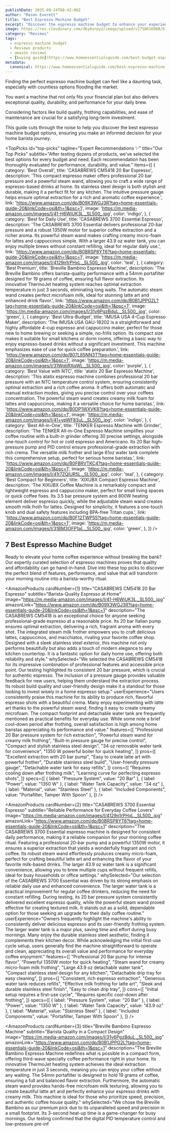 ```yaml
---
publishDate: 2025-09-24T08:42:06Z
author: "Mason Everett"
title: "Best Espresso Machine Budget"
excerpt: "Discover the espresso machine budget to enhance your experience. Find top solutions based on thorough testing and reviews."
image: https://res.cloudinary.com/dky6urpy2/image/upload/v1758616908/blog_image_1758616908_ym4wt6.webp
category: "Reviews"
tags:
  - espresso machine budget
  - Reviews products
  - amazon reviews
  - [buying guide](https://www.homeessentialsguide.com/best-budget-espresso-machine-with-grinder)
metadata:
  canonical: https://www.homeessentialsguide.com/best-espresso-machine-budget
---
```



<p>Finding the perfect espresso machine budget can feel like a daunting task, especially with countless options flooding the market.</p>
<p>You want a machine that not only fits your financial plan but also delivers exceptional quality, durability, and performance for your daily brew.</p>
<p>Considering factors like build quality, frothing capabilities, and ease of maintenance are crucial for a satisfying long-term investment.</p>
<p>This guide cuts through the noise to help you discover the best espresso machine budget options, ensuring you make an informed decision for your home barista journey.</p>

<TopPicks
  id="top-picks"
  tagline="Expert Recommendations ✨"
  title="Our Top Picks"
  subtitle="After testing dozens of products, we've selected the best options for every budget and need. Each recommendation has been thoroughly evaluated for performance, durability, and value."
  items={[
    {
      category: 'Best Overall',
      title: 'CASABREWS CM5418 20 Bar Espresso',
      description: 'This compact espresso maker offers professional 20 bar pressure and a powerful steam wand, allowing you to craft a wide range of espresso-based drinks at home. Its stainless steel design is both stylish and durable, making it a perfect fit for any kitchen. The intuitive pressure gauge helps ensure optimal extraction for a rich and aromatic coffee experience.',
      link: 'https://www.amazon.com/dp/B09X3WGJ3R?tag=home-essentials-guide-20&linkCode=osi&th=1&psc=1',
      image: 'https://m.media-amazon.com/images/I/41-H6WiUK3L._SL500_.jpg',
      color: 'indigo',
    },
    {
      category: 'Best for Daily Use',
      title: 'CASABREWS 3700 Essential Espresso',
      description: 'The CASABREWS 3700 Essential delivers professional 20-bar pressure and a robust 1350W motor for superior coffee extraction and a richer aroma. Its powerful steam wand makes crafting creamy micro-foam for lattes and cappuccinos simple. With a larger 43.9 oz water tank, you can enjoy multiple brews without constant refilling, ideal for regular daily use.',
      link: 'https://www.amazon.com/dp/B0BRSP8YT6?tag=home-essentials-guide-20&linkCode=osi&th=1&psc=1',
      image: 'https://m.media-amazon.com/images/I/4129n1rPHxL._SL500_.jpg',
      color: 'teal',
    },
    {
      category: 'Best Premium',
      title: 'Breville Bambino Espresso Machine',
      description: 'The Breville Bambino offers barista-quality performance with a 54mm portafilter designed for 19 grams of coffee, ensuring full flavor extraction. Its innovative ThermoJet heating system reaches optimal extraction temperature in just 3 seconds, eliminating long waits. The automatic steam wand creates perfect microfoam milk, ideal for stunning latte art and enhanced drink flavor.',
      link: 'https://www.amazon.com/dp/B0B1JPPG2L?tag=home-essentials-guide-20&linkCode=osi&th=1&psc=1',
      image: 'https://m.media-amazon.com/images/I/31v6PgzBduL._SL500_.jpg',
      color: 'green',
    },
    {
      category: 'Best Ultra-Budget',
      title: 'IMUSA USA 4-Cup Espresso Maker',
      description: 'The IMUSA USA GAU-18202 is a straightforward and highly affordable 4-cup espresso and cappuccino maker, perfect for those new to home brewing or seeking a simple, no-frills option. Its compact size makes it suitable for small kitchens or dorm rooms, offering a basic way to enjoy espresso-based drinks without a significant investment. This machine emphasizes ease of use for quick coffee preparation.',
      link: 'https://www.amazon.com/dp/B07L85NN3T?tag=home-essentials-guide-20&linkCode=osi&th=1&psc=1',
      image: 'https://m.media-amazon.com/images/I/31WgtiRXqWL._SL500_.jpg',
      color: 'purple',
    },
    {
      category: 'Best Value with NTC',
      title: 'atatix 20 Bar Espresso Machine',
      description: 'This atatix espresso machine combines professional 20 bar pressure with an NTC temperature control system, ensuring consistently optimal extraction and a rich coffee aroma. It offers both automatic and manual extraction modes, giving you precise control over your coffees concentration. The powerful steam wand creates creamy milk foam for lattes and cappuccinos, making it a versatile choice for home baristas.',
      link: 'https://www.amazon.com/dp/B0DP1WXVK8?tag=home-essentials-guide-20&linkCode=osi&th=1&psc=1',
      image: 'https://m.media-amazon.com/images/I/41+vpWF83uL._SL500_.jpg',
      color: 'indigo',
    },
    {
      category: 'Best All-in-One',
      title: 'TENKER Espresso Machine with Grinder',
      description: 'The TENKER All-in-One Espresso Machine simplifies your coffee routine with a built-in grinder offering 30 precise settings, alongside one-touch control for hot or cold espresso and Americano. Its 20 Bar high-pressure pump and PID control ensure professional-grade extraction with rich crema. The versatile milk frother and large 61oz water tank complete this comprehensive setup, perfect for serious home baristas.',
      link: 'https://www.amazon.com/dp/B0FBRVTKC4?tag=home-essentials-guide-20&linkCode=osi&th=1&psc=1',
      image: 'https://m.media-amazon.com/images/I/41t7ZQIUR5L._SL500_.jpg',
      color: 'teal',
    },
    {
      category: 'Best Compact for Beginners',
      title: 'XIXUBX Compact Espresso Machine',
      description: 'The XIXUBX Coffee Machine is a remarkably compact and lightweight espresso and cappuccino maker, perfect for small living spaces or quick coffee fixes. Its 3.5 bar pressure system and 800W heating element deliver espresso quickly, while the adjustable steam wand creates smooth milk froth for lattes. Designed for simplicity, it features a one-touch knob and dual safety features including BPA-free Tritan cups.',
      link: 'https://www.amazon.com/dp/B0F12TWP55?tag=home-essentials-guide-20&linkCode=osi&th=1&psc=1',
      image: 'https://m.media-amazon.com/images/I/31BM3OFP1aL._SL500_.jpg',
      color: 'green',
    },
  ]}
/>

## 7 Best Espresso Machine Budget

Ready to elevate your home coffee experience without breaking the bank? Our expertly curated selection of espresso machines proves that quality and affordability can go hand-in-hand. Dive into these top picks to discover the perfect blend of features, performance, and value that will transform your morning routine into a barista-worthy ritual.

<AmazonProducts
  cardNumber={1}
  title="CASABREWS CM5418 20 Bar Espresso"
  subtitle="Barista-Quality Espresso at Home"
  image="https://m.media-amazon.com/images/I/41-H6WiUK3L._SL500_.jpg"
  amazonLink="https://www.amazon.com/dp/B09X3WGJ3R?tag=home-essentials-guide-20&linkCode=osi&th=1&psc=1"
  description="The CASABREWS CM5418 is an exceptional choice for anyone seeking professional-grade espresso at a reasonable price. Its 20 bar Italian pump ensures optimal extraction, delivering a rich, fragrant aroma with every shot. The integrated steam milk frother empowers you to craft delicious lattes, cappuccinos, and macchiatos, rivaling your favorite coffee shop. Designed with a sleek stainless steel exterior, this machine not only performs beautifully but also adds a touch of modern elegance to any kitchen countertop. It is a fantastic option for daily home use, offering both reliability and style."
  whySelected="We selected the CASABREWS CM5418 for its impressive combination of professional features and accessible price point. Our testing highlighted its consistent 20 bar pressure, which is crucial for authentic espresso. The inclusion of a pressure gauge provides valuable feedback for new users, helping them understand the extraction process. Its robust build quality and user-friendly design make it a standout for those looking to invest wisely in a home espresso setup."
  userExperience="Users consistently praise this machine for its ability to produce rich, flavorful espresso shots with a beautiful crema. Many enjoy experimenting with latte art thanks to the powerful steam wand, finding it easy to create creamy microfoam. The compact footprint and detachable water tank are frequently mentioned as practical benefits for everyday use. While some note a brief cool-down period after frothing, overall satisfaction is high among home baristas appreciating its performance and value."
  features={[
    "Professional 20 Bar pressure system for rich extraction",
    "Powerful steam wand for creamy milk frothing",
    "Built-in pressure gauge for precise control",
    "Compact and stylish stainless steel design",
    "34 oz removable water tank for convenience",
    "1350 W powerful boiler for quick heating",
  ]}
  pros={[
    "Excellent extraction with 20 bar pump",
    "Easy to create latte art with powerful frother",
    "Durable stainless steel build",
    "User-friendly pressure gauge",
    "Detachable water tank for easy refills",
  ]}
  cons={[
    "Requires cooling down after frothing milk",
    "Learning curve for perfecting espresso shots",
  ]}
  specs={[
    { label: "Pressure System", value: "20 Bar" },
    { label: "Power", value: "1350 W" },
    { label: "Water Tank Capacity", value: "34 oz" },
    { label: "Material", value: "Stainless Steel" },
    { label: "Included Components", value: "Portafilter, Tamper With Spoon" },
  ]}
/>

<AmazonProducts
  cardNumber={2}
  title="CASABREWS 3700 Essential Espresso"
  subtitle="Reliable Performance for Everyday Coffee Lovers"
  image="https://m.media-amazon.com/images/I/4129n1rPHxL._SL500_.jpg"
  amazonLink="https://www.amazon.com/dp/B0BRSP8YT6?tag=home-essentials-guide-20&linkCode=osi&th=1&psc=1"
  description="The CASABREWS 3700 Essential espresso machine is designed for consistent daily performance, making it a reliable companion for your morning coffee ritual. Featuring a professional 20-bar pump and a powerful 1350W motor, it ensures a superior extraction that yields a wonderfully fragrant and rich coffee. Its robust steam wand effortlessly produces creamy micro-foam, perfect for crafting beautiful latte art and enhancing the flavor of your favorite milk-based drinks. The larger 43.9 oz water tank is a significant convenience, allowing you to brew multiple cups without frequent refills, ideal for busy households or office settings."
  whySelected="Our selection of the CASABREWS 3700 Essential was driven by its strong emphasis on reliable daily use and enhanced convenience. The larger water tank is a practical improvement for regular coffee drinkers, reducing the need for constant refilling. During testing, its 20 bar pressure system consistently delivered excellent espresso quality, while the powerful steam wand proved effective for creating textured milk. It stands out as a solid, dependable option for those seeking an upgrade for their daily coffee routine."
  userExperience="Owners frequently highlight the machine's ability to consistently deliver delicious espresso and its user-friendly frothing system. The larger water tank is a major plus, saving time and effort during busy mornings. Many enjoy the durable stainless steel aesthetic, finding it complements their kitchen decor. While acknowledging the initial first-use cycle setup, users generally find the machine straightforward to operate and clean, appreciating its overall value and performance for everyday coffee enjoyment."
  features={[
    "Professional 20 Bar pump for intense flavor",
    "Powerful 1350W motor for quick heating",
    "Steam wand for creamy micro-foam milk frothing",
    "Large 43.9 oz detachable water tank",
    "Compact stainless steel design for any kitchen",
    "Detachable drip tray for easy cleaning",
  ]}
  pros={[
    "Consistent, rich espresso extraction",
    "Generous water tank reduces refills",
    "Effective milk frothing for latte art",
    "Sleek and durable stainless steel finish",
    "Easy to clean drip tray",
  ]}
  cons={[
    "Initial setup requires a first-use cycle",
    "Requires specific cool-down after frothing",
  ]}
  specs={[
    { label: "Pressure System", value: "20 Bar" },
    { label: "Power", value: "1350 W" },
    { label: "Water Tank Capacity", value: "43.9 oz" },
    { label: "Material", value: "Stainless Steel" },
    { label: "Included Components", value: "Portafilter, Tamper With Spoon" },
  ]}
/>

<AmazonProducts
  cardNumber={3}
  title="Breville Bambino Espresso Machine"
  subtitle="Barista Quality in a Compact Design"
  image="https://m.media-amazon.com/images/I/31v6PgzBduL._SL500_.jpg"
  amazonLink="https://www.amazon.com/dp/B0B1JPPG2L?tag=home-essentials-guide-20&linkCode=osi&th=1&psc=1"
  description="The Breville Bambino Espresso Machine redefines what is possible in a compact form, offering third-wave specialty coffee performance right in your home. Its innovative ThermoJet heating system achieves the ideal extraction temperature in just 3 seconds, meaning you can enjoy your coffee without any waiting. The 54mm portafilter is designed to hold 19 grams of coffee, ensuring a full and balanced flavor extraction. Furthermore, the automatic steam wand provides hands-free microfoam milk texturing, allowing you to create beautiful latte art and perfectly enhance your espresso drinks with creamy milk. This machine is ideal for those who prioritize speed, precision, and authentic coffee house quality."
  whySelected="We chose the Breville Bambino as our premium pick due to its unparalleled speed and precision in a small footprint. Its 3-second heat-up time is a game-changer for busy mornings. Our testing confirmed that the digital PID temperature control and low-pressure pre-inf